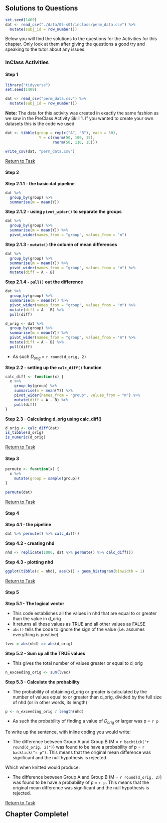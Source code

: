 ## Solutions to Questions

```r
set.seed(1409)
dat <- read_csv("./data/05-s01/inclass/perm_data.csv") %>% 
  mutate(subj_id = row_number())
``` 

Below you will find the solutions to the questions for the Activities for this chapter. Only look at them after giving the questions a good try and speaking to the tutor about any issues.

### InClass Activities

#### Step 1

```r
library("tidyverse")
set.seed(1409)

dat <- read_csv("perm_data.csv") %>% 
  mutate(subj_id = row_number())
```

**Note:** The data for this activity was created in exactly the same fashion as we saw in the PreClass Activity Skill 1.  If you wanted to create your own datasets this is the code we used.

```r

dat <- tibble(group = rep(c("A", "B"), each = 50),
               Y = c(rnorm(50, 100, 15),
                     rnorm(50, 110, 15)))

write_csv(dat, "perm_data.csv")
```

[Return to Task](#Ch5InClassQueT1)

#### Step 2

**Step 2.1.1 - the basic dat pipeline**

```r
dat %>%
  group_by(group) %>%
  summarise(m = mean(Y))
```


**Step 2.1.2 - using `pivot_wider()` to separate the groups**
```r
dat %>%
  group_by(group) %>%
  summarise(m = mean(Y)) %>%
  pivot_wider(names_from = "group", values_from = "m")
```

**Step 2.1.3 - `mutate()` the column of mean differences**
```r
dat %>%
  group_by(group) %>%
  summarise(m = mean(Y)) %>%
  pivot_wider(names_from = "group", values_from = "m") %>%
  mutate(diff = A - B)
```

**Step 2.1.4 - `pull()` out the difference**
```r
dat %>%
  group_by(group) %>%
  summarise(m = mean(Y)) %>%
  pivot_wider(names_from = "group", values_from = "m") %>%
  mutate(diff = A - B) %>%
  pull(diff)
```

```r
d_orig <- dat %>%
  group_by(group) %>%
  summarise(m = mean(Y)) %>%
  pivot_wider(names_from = "group", values_from = "m") %>%
  mutate(diff = A - B) %>%
  pull(diff)
```

* As such $D_{orig}$ = `r round(d_orig, 2)`

**Step 2.2 - setting up the `calc_diff()` function**
```r
calc_diff <- function(x) {
  x %>%
    group_by(group) %>%
    summarise(m = mean(Y)) %>%
    pivot_wider(names_from = "group", values_from = "m") %>%
    mutate(diff = A - B) %>%
    pull(diff)
}
```

**Step 2.3 - Calculating d_orig using calc_diff()**
```r
d_orig <- calc_diff(dat)
is_tibble(d_orig)
is_numeric(d_orig)
```

[Return to Task](#Ch5InClassQueT2)

#### Step 3

```r
permute <- function(x) {
  x %>%
    mutate(group = sample(group))
}

permute(dat)
```

[Return to Task](#Ch5InClassQueT3)

#### Step 4

**Step 4.1 - the pipeline**
```r
dat %>% permute() %>% calc_diff()
```


**Step 4.2 - creating nhd**
```r
nhd <- replicate(1000, dat %>% permute() %>% calc_diff())
```

**Step 4.3 - plotting nhd**
```r
ggplot(tibble(x = nhd), aes(x)) + geom_histogram(binwidth = 1)
```

[Return to Task](#Ch5InClassQueT4)

#### Step 5

**Step 5.1 - The logical vector**

* This code establishes all the values in nhd that are equal to or greater than the value in d_orig
* It returns all these values as TRUE and all other values as FALSE
* `abs()` tells the code to ignore the sign of the value (i.e. assumes everything is positive)

```r
lvec = abs(nhd) >= abs(d_orig)
```


**Step 5.2 - Sum up all the TRUE values**

* This gives the total number of values greater or equal to d_orig
```r
n_exceeding_orig <- sum(lvec)
```

**Step 5.3 - Calculate the probability**

* The probability of obtaining d_orig or greater is calculated by the number of values equal to or greater than d_orig, divided by the full size of nhd (or in other words, its length)

```r
p <- n_exceeding_orig / length(nhd)
```

* As such the probability of finding a value of $D_{orig}$ or larger was p = `r p`

To write up the sentence, with inline coding you would write:

* The difference between Group A and Group B (M = `r backtick("r round(d_orig, 2)")`) was found to be have a probability of p = `r backtick("r p")`. This means that the original mean difference was significant and the null hypothesis is rejected.

Which when knitted would produce:

* The difference between Group A and Group B (M = `r round(d_orig, 2)`) was found to be have a probability of p = `r p`. This means that the original mean difference was significant and the null hypothesis is rejected.

[Return to Task](#Ch5InClassQueT5)

<span style="font-size: 22px; font-weight: bold; color: var(--purple);">Chapter Complete!</span>
